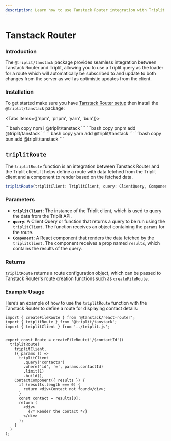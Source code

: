 ```yaml
---
description: Learn how to use Tanstack Router integration with Triplit.
---
```



# Tanstack Router

### Introduction

The `@triplit/tanstack` package provides seamless integration between Tanstack Router and Triplit, allowing you to use a Triplit query as the loader for a route which will automatically be subscribed to and update to both changes from the server as well as optimistic updates from the client.

### Installation

To get started make sure you have [Tanstack Router setup](https://tanstack.com/router/latest/docs/framework/react/quick-start) then install the `@triplit/tanstack` package:

<Tabs items={['npm', 'pnpm', 'yarn', 'bun']}>

  <Tab>
    ```bash copy
    npm i @triplit/tanstack
    ```
  </Tab>
    <Tab>
    ```bash copy
    pnpm add @triplit/tanstack
    ```
  </Tab>
  <Tab>
    ```bash copy
    yarn add @triplit/tanstack
    ```
  </Tab>
  <Tab>
    ```bash copy
    bun add @triplit/tanstack
    ```
  </Tab>
</Tabs>

## `triplitRoute`

The `triplitRoute` function is an integration between Tanstack Router and the Triplit client. It helps define a route with data fetched from the Triplit client and a component to render based on the fetched data.

```ts
triplitRoute(triplitClient: TriplitClient, query: ClientQuery, Component: ReactComponent): RouteConfig;
```

### Parameters

- **`triplitClient`**: The instance of the Triplit client, which is used to query the data from the Triplit API.
- **`query`**: A Client Query or function that returns a query to be run using the `triplitClient`. The function receives an object containing the `params` for the route.
- **`Component`**: A React component that renders the data fetched by the `triplitClient`. The component receives a prop named `results`, which contains the results of the query.

### Returns

`triplitRoute` returns a route configuration object, which can be passed to Tanstack Router's route creation functions such as `createFileRoute`.

### Example Usage

Here’s an example of how to use the `triplitRoute` function with the Tanstack Router to define a route for displaying contact details:
```tsx filename="src/routes/$contactId.tsx"
import { createFileRoute } from '@tanstack/react-router';
import { triplitRoute } from '@triplit/tanstack';
import { triplitClient } from '../triplit.js';


export const Route = createFileRoute('/$contactId')(
  triplitRoute(
    triplitClient,
    ({ params }) =>
      triplitClient
        .query('contacts')
        .where('id', '=', params.contactId)
        .limit(1)
        .build(),
    ContactComponent({ results }) {
      if (results.length === 0) {
        return <div>Contact not found</div>;
      }
      const contact = results[0];
      return (
        <div>
          {/* Render the contact */}
        </div>
      );
    }
  )
);
```
